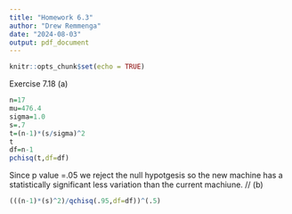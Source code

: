 ---
title: "Homework 6.3"
author: "Drew Remmenga"
date: "2024-08-03"
output: pdf_document
---

```{r setup, include=FALSE}
knitr::opts_chunk$set(echo = TRUE)
```

Exercise 7.18 (a)
```{r}
n=17
mu=476.4
sigma=1.0
s=.7
t=(n-1)*(s/sigma)^2
t
df=n-1
pchisq(t,df=df)
```
Since p value =.05 we reject the null hypotgesis so the new machine has a statistically significant less variation than the current machiune. 
$//$
(b)
```{r}
(((n-1)*(s)^2)/qchisq(.95,df=df))^(.5)
```